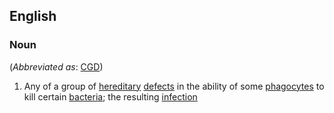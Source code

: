 ==English==

===Noun===
{{wikipedia}}
{{en-noun|head=[[chronic]] [[granulomatous]] [[disease]]}} (''Abbreviated as'': [[CGD]])

# {{lb|en|medicine}} Any of a group of [[hereditary]] [[defect]]s in the ability of some [[phagocyte]]s to kill certain [[bacteria]]; the resulting [[infection]]